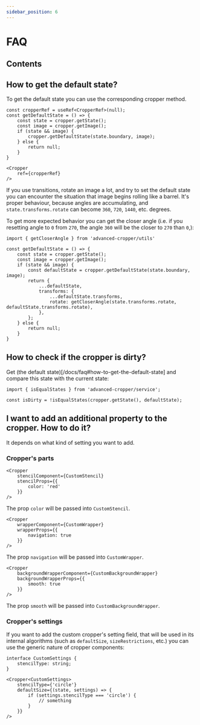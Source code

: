 ```yaml
---
sidebar_position: 6
---
```



# FAQ

## Contents

<TOCInline toc={toc} />

## How to get the default state?

To get the default state you can use the corresponding cropper method.

```tsx
const cropperRef = useRef<CropperRef>(null);
const getDefaultState = () => {
	const state = cropper.getState();
	const image = cropper.getImage();
	if (state && image) {
		cropper.getDefaultState(state.boundary, image);
	} else {
		return null;
	}
}
```
```tsx
<Cropper
	ref={cropperRef}
/>
```

If you use transitions, rotate an image a lot, and try to set the default state you can encounter the situation that
image begins rolling like a barrel. It's proper behaviour, because angles are accumulating, and `state.transforms.rotate` can become
`360`, `720`, `1440`, etc. degrees.

To get more expected behavior you can get the closer angle (i.e. if you resetting angle to `0` from `270`, the angle `360` will be the closer to `270` than `0`,):
```tsx
import { getCloserAngle } from 'advanced-cropper/utils'
```
```tsx
const getDefaultState = () => {
	const state = cropper.getState();
	const image = cropper.getImage();
	if (state && image) {
		const defaultState = cropper.getDefaultState(state.boundary, image);
		return {
			...defaultState,
			transforms: {
				...defaultState.transforms,
				rotate: getCloserAngle(state.transforms.rotate, defaultState.transforms.rotate),
			},
		};
	} else {
		return null;
	}
}
```


## How to check if the cropper is dirty?

Get (the default state)[/docs/faq#how-to-get-the-default-state] and compare this state with
the current state:
```tsx
import { isEqualStates } from 'advanced-cropper/service';
```
```
const isDirty = !isEqualStates(cropper.getState(), defaultState);
```


## I want to add an additional property to the cropper. How to do it?

It depends on what kind of setting you want to add.

### Cropper's parts

<Tabs>
<TabItem value="stencil" label="Stencil" default>

```tsx
<Cropper
	stencilComponent={CustomStencil}
	stencilProps={{
		color: 'red'
	}}
/>
```

The prop `color` will be passed into `CustomStencil`.

</TabItem>
<TabItem value="wrapper" label="Wrapper">

```tsx
<Cropper
	wrapperComponent={CustomWrapper}
	wrapperProps={{
		navigation: true
	}}
/>
```

The prop `navigation` will be passed into `CustomWrapper`.

</TabItem>
<TabItem value="backgroundWrapper" label="BackgroundWrapper">

```tsx
<Cropper
	backgroundWrapperComponent={CustomBackgroundWrapper}
	backgroundWrapperProps={{
		smooth: true
	}}
/>
```

The prop `smooth` will be passed into `CustomBackgroundWrapper`.

</TabItem>
</Tabs>


### Cropper's settings

If you want to add the custom cropper's setting field, that will be used in its internal algorithms (such as `defaultSize`, `sizeRestrictions`, etc.)
you can use the generic nature of cropper components:
```tsx
interface CustomSettings {
	stencilType: string;
}
```
```tsx
<Cropper<CustomSettings>
	stencilType={'circle'}
	defaultSize={(state, settings) => {
		if (settings.stencilType === 'circle') {
			// something
		}
	}}
/>
```
